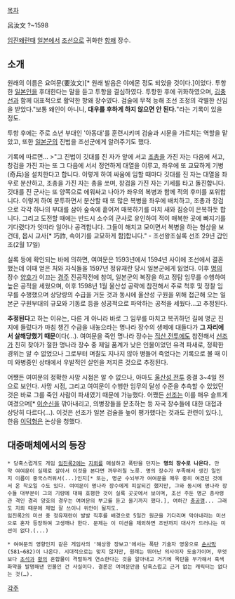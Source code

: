 [[목차]]

呂汝文
?~1598

[[임진왜란]]때 [[일본]]에서 [[조선]]으로 귀화한 [[항왜]] 장수.

== 소개 ==
원래의 이름은 요여문(要汝文)[* 원래 발음은 야에몬 정도 되었을 것이다.]이었다. 투항한 [[일본인]]을 후대한다는 말을 듣고 투항을 결심하였다. 투항한 후에 귀화하였으며, [[김충선]]과 함께 대표적으로 활약한 항왜 장수였다. 검술에 무척 능해 조선 조정의 각별한 신임을 받았다."보통 왜인이 아니니, '''대우를 후하게 하지 않으면 안 된다.'''"라는 기록이 있을 정도.

투항 후에는 주로 소년 부대인 '아동대'를 훈련시키며 검술과 시문을 가르치는 역할을 맡았고, 또한 [[일본군]]의 진법을 조선군에게 알려주기도 했다. 

기록에 따르면...
>"그 진법이 깃대를 진 자가 앞에 서고 [[조총]]을 가진 자는 다음에 서고, 창검을 가진 자는 또 그 다음에 서서 정연하게 대열을 이루고, 좌우에 또 교묘하게 기병(奇兵)을 설치한다고 합니다. 이렇게 하여 싸움에 임할 때마다 깃대를 진 자는 대열을 좌우로 분산하고, 조총을 가진 자는 총을 쏘며, 창검을 가진 자는 기세를 타고 돌진합니다. 깃대를 진 군사는 또 양쪽으로 에워싸고 나아가 좌우의 복병과 함께 적의 후미를 포위합니다. 이렇게 하여 분투하면서 분산할 때 또 많은 복병을 좌우에 배치하고, 조총과 창검으로 각각 하나의 부대를 삼아 숲속에 흩어져 매복하기를 마치 새와 짐승이 은복하듯 합니다. 그리고 도전할 때에는 반드시 소수의 군사로 유인하여 적이 매복한 곳에 빠지기를 기다렸다가 잇따라 일어나 공격합니다. 그들이 해치고 모이면서 복병을 하는 형상을 보건데, 몹시 교사[* 巧詐, 속이기를 교묘하게 함]합니다." - 조선왕조실록 선조 29년 갑인조(2월 17일)

실록 등에 확인되는 바에 의하면, 여여문은 1593년에서 1594년 사이에 조선에서 결혼했는데 이때 얻은 처와 자식들을 1597년 정유재란 당시 일본군에게 잃었다. 이후 [[명]]의 장수 [[양호]]가 이끄는 [[경주]] 진공작전에 참여, 일본군의 복장을 하고 정탐 임무를 수행하여 높은 공적을 세웠으며, 이후 1598년 1월 울산성 공략에 참전해서 주로 척후 및 정찰 임무를 수행했으며 상당량의 수급을 거둔 것과 동시에 울산성 구원을 위해 접근해 오는 일본군 구원부대의 규모와 기동로 등을 성공적으로 파악하는 공적을 세웠다...고 추정된다.

'''추정된다'''고 하는 이유는, 다른 게 아니라 바로 그 임무를 마치고 복귀하던 길에 명군 진지에 들렀다가 마침 챙긴 수급을 내놓으라는 명나라 장수의 생떼에 대들다가 '''그 자리에서 살해당했기 때문'''이다(…). 여여문을 죽인 명나라 장수는 [[직산 전투]]에도 참전해서 [[선조]]가 친히 찾아가 절한 명나라 장수 중 제일 품계가 낮은 인물이었던 유격 파새로, 정확한 경위는 알 수 없었으나 그로부터 며칠도 지나지 않아 병들어 죽었다는 기록으로 볼 때 이미 와병중인 상태에서 우발적인 살인을 저지른 것으로 추정된다.

어쨌든 여여문의 정확한 사망 시점은 알 수 없으나, 아마도 [[울산성 전투]] 종결 3~4일 전으로 보인다. 사망 시점, 그리고 여여문이 수행한 임무의 달성 수준을 추측할 수 있었던 것은 바로 그를 죽인 사람이 파새였기 때문에 가능했다. 어쨌든 [[선조]]는 이를 매우 슬프게 여겼으며[* [[이순신]]을 깎아내리고, 의병장들을 문초하는 등 자국 장수들에 대한 대접과 상당히 다르다(…). 이것은 선조가 일본 검술을 높이 평가했다는 것과도 관련이 있다.], 한음 [[이덕형]]은 논상을 청했다.

== 대중매체에서의 등장 ==
 * 당혹스럽게도 게임 [[임진록2]]에는 [[지뢰]]를 매설하고 폭탄을 던지는 '''명의 장수로 나온다.''' 만약 여여문이 실제로 살아서 이것을 본다면 까무러칠 노릇. 명의 장수가 부족해서 생긴 일인지 이름이 중국스러워서(...)인지[* 또는, 명군 수뇌부가 여여문을 매우 중히 여겼던 것에서 온 착오일 수도 있다. 여여문이 명나라 장수에게 피살되긴 했지만, 그와 동시에 명나라 장수들 대부분이 그의 기량에 대해 호평한 것이 실록 곳곳에서 보이며, 조선 주둔 명군 총사령관 격인 경리 양호의 경우는 여여문의 부고를 듣고 울기까지 했다.], 여하간 [[충공깽]]... 그래도 지뢰 때문에 제법 잘 쓰이니 위안이 될지도.
 임진록2의 미션 중 정유재란이 발발 직후를 배경으로 5일간 원군을 기다리며 막아내라는 미션으로 혼자 등장하여 고생깨나 한다. 문제는 이 미션을 제외하면 조반까지 대사가 드러나는 미션이 없다.(...)

 * 여여문의 영향인지 같은 게임사의 '해상왕 장보고'에서는 폭탄 기술자 영웅으로 [[손사막]](581~682)이 나온다. 시대적으로는 맞지 않지만, 원래는 뛰어난 의사이자 도술가이며, 무엇보다 [[초석]]과 [[황]]의 혼합물이 격렬하게 연소한다는 것을 알아내고 거기에 목탄을 부가해서 흑색화약을 발명해낸 인물인 건 사실이다. 결론은 여여문만큼 당혹스럽고 근거 없는 캐릭터는 없다는 것(…).

[[각주]]
